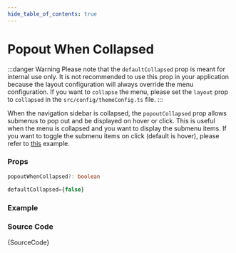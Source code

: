 ```yaml
---
hide_table_of_contents: true
---
```



# Popout When Collapsed

:::danger Warning
Please note that the `defaultCollapsed` prop is meant for internal use only. It is not recommended to use this prop in your application because the layout configuration will always override the menu configuration. If you want to `collapse` the menu, please set the `layout` prop to `collapsed` in the `src/config/themeConfig.ts` file.
:::

When the navigation sidebar is collapsed, the `popoutCollapsed` prop allows submenus to pop out and be displayed on hover or click. This is useful when the menu is collapsed and you want to display the submenu items. If you want to toggle the submenu items on click (default is hover), please refer to [this](/docs/menu-examples/vertical-examples/menu/trigger-popout) example.

### Props

```ts noCopy
popoutWhenCollapsed?: boolean
```

```ts noCopy title='Default Value'
defaultCollapsed={false}
```

### Example

<BrowserWindow>
  <Provider>
    <PopoutCollapsed />
  </Provider>
</BrowserWindow>

### Source Code

<TsToJsCodeSnippet>{SourceCode}</TsToJsCodeSnippet>
